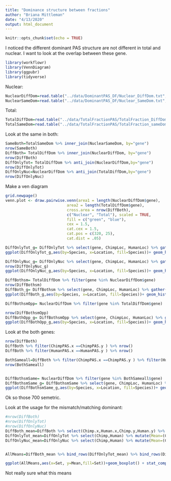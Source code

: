 ```yaml
---
title: "Dominance structure between fractions"
author: "Briana Mittleman"
date: "4/13/2020"
output: html_document
---
```


```r
knitr::opts_chunk$set(echo = TRUE)
```

I noticed the different dominant PAS structure are not different in total and nuclear. I want to look at the overlap between these gene.  

```r
library(workflowr)
library(VennDiagram)
library(ggpubr)
library(tidyverse)
```
Nuclear:
```r
NuclearDiffDom=read.table("../data/DominantPAS_DF/Nuclear_DiffDom.txt",header = T,stringsAsFactors = F)
NuclearSameDom=read.table("../data/DominantPAS_DF/Nuclear_SameDom.txt",header = T,stringsAsFactors = F)
```
Total:  

```r
TotalDiffDom=read.table("../data/TotalFractionPAS/TotalFraction_DiffDominant.txt",header = T,stringsAsFactors = F)
TotalSameDom=read.table("../data/TotalFractionPAS/TotalFraction_sameDominant.txt",header = T,stringsAsFactors = F)
```

Look at the same in both:  

```r
SameBoth=TotalSameDom %>% inner_join(NuclearSameDom, by="gene")
nrow(SameBoth)
DiffBoth= TotalDiffDom %>% inner_join(NuclearDiffDom, by="gene")
nrow(DiffBoth)
DiffOnlyTot= TotalDiffDom %>% anti_join(NuclearDiffDom,by="gene")
nrow(DiffOnlyTot)
DiffOnlyNuc=NuclearDiffDom %>% anti_join(TotalDiffDom,by="gene")
nrow(DiffOnlyNuc)
```

Make a ven diagram 

```r


grid.newpage()
venn.plot <- draw.pairwise.venn(area1 = length(NuclearDiffDom$gene),
                           area2 = length(TotalDiffDom$gene),
                           cross.area = nrow(DiffBoth),
                           c("Nuclear", "Total"), scaled = TRUE,
                           fill = c("green", "blue"),
                           cex = 1.5,
                           cat.cex = 1.5,
                           cat.pos = c(320, 25),
                           cat.dist = .05) 
```


```r
DiffOnlyTot_g= DiffOnlyTot %>% select(gene, ChimpLoc, HumanLoc) %>% gather("Species", "Location", -gene)
ggplot(DiffOnlyTot_g,aes(by=Species, x=Location, fill=Species))+ geom_histogram(stat="count",position = "dodge") + labs(x="Location", y="Number of Genes", title="PAS different only in Total") + scale_fill_brewer(palette = "Dark2")+theme(legend.position='bottom')
```
```r
DiffOnlyNuc_g= DiffOnlyNuc %>% select(gene, ChimpLoc, HumanLoc) %>% gather("Species", "Location", -gene)
nrow(DiffOnlyNuc_g)
ggplot(DiffOnlyNuc_g,aes(by=Species, x=Location, fill=Species))+ geom_histogram(stat="count",position = "dodge") + labs(x="Location", y="Number of Genes", title="PAS different only in Nuclear") + scale_fill_brewer(palette = "Dark2")+theme(legend.position='bottom')
```
```r
DiffBothsm= TotalDiffDom %>% filter(gene %in% NuclearDiffDom$gene)
nrow(DiffBothsm)
DiffBoth_g= DiffBothsm %>% select(gene, ChimpLoc, HumanLoc) %>% gather("Species", "Location", -gene)
ggplot(DiffBoth_g,aes(by=Species, x=Location, fill=Species))+ geom_histogram(stat="count",position = "dodge") + labs(x="Location", y="Number of Genes", title="PAS different in Both fractions (Total)") + scale_fill_brewer(palette = "Dark2")+theme(legend.position='bottom')
```
```r
DiffBothsmOpp= NuclearDiffDom %>% filter(gene %in% TotalDiffDom$gene)

nrow(DiffBothsmOpp)
DiffBothOpp_g= DiffBothsmOpp %>% select(gene, ChimpLoc, HumanLoc) %>% gather("Species", "Location", -gene)
ggplot(DiffBothOpp_g,aes(by=Species, x=Location, fill=Species))+ geom_histogram(stat="count",position = "dodge") + labs(x="Location", y="Number of Genes", title="PAS different in Both fractions (Nuclear)") + scale_fill_brewer(palette = "Dark2")+theme(legend.position='bottom')
```

Look at the both genes:  

```r
nrow(DiffBoth)
DiffBoth %>% filter(ChimpPAS.x ==ChimpPAS.y ) %>% nrow()
DiffBoth %>% filter(HumanPAS.x ==HumanPAS.y ) %>% nrow()

BothSameall=DiffBoth %>% filter(ChimpPAS.x ==ChimpPAS.y ) %>% filter(HumanPAS.x ==HumanPAS.y )
nrow(BothSameall)


DiffBothsmSame= NuclearDiffDom %>% filter(gene %in% BothSameall$gene)
DiffBothsmSame_g= DiffBothsmSame %>% select(gene, ChimpLoc, HumanLoc) %>% gather("Species", "Location", -gene)
ggplot(DiffBothsmSame_g,aes(by=Species, x=Location, fill=Species))+ geom_histogram(stat="count",position = "dodge") + labs(x="Location", y="Number of Genes", title="PAS different in Both fractions (Same PAS)") + scale_fill_brewer(palette = "Dark2")+theme(legend.position='bottom')
```
Ok so those 700 semetric. 

Look at the usage for the mismatch/matching dominant:  

```r
#nrow(DiffBoth)
#nrow(DiffOnlyTot)
#nrow(DiffOnlyNuc)
DiffBoth_mean=DiffBoth %>% select(Chimp.x,Human.x,Chimp.y,Human.y) %>% mutate(Mean=(Chimp.x+Human.x+Chimp.y+Human.y)/4,Set="Both") 
DiffOnlyTot_mean=DiffOnlyTot %>% select(Chimp,Human) %>% mutate(Mean=(Chimp+Human)/2,Set="Total") 
DiffOnlyNuc_mean=DiffOnlyNuc %>% select(Chimp,Human) %>% mutate(Mean=(Chimp+Human)/2,Set="Nuclear")


AllMeans=DiffBoth_mean %>% bind_rows(DiffOnlyTot_mean) %>% bind_rows(DiffOnlyNuc_mean)

ggplot(AllMeans,aes(x=Set, y=Mean,fill=Set))+geom_boxplot() + stat_compare_means()
```

Not really sure what this means

